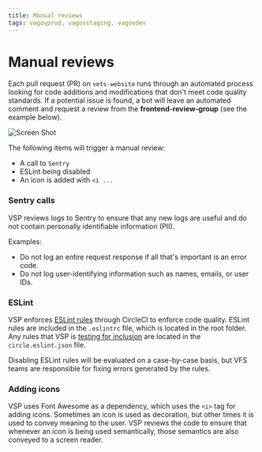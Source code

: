 ```yaml
---
title: Manual reviews
tags: vagovprod, vagovstaging, vagovdev
---
```


# Manual reviews

Each pull request (PR) on `vets-website` runs through an automated process looking for code additions and modifications that don't meet code quality standards. If a potential issue is found, a bot will leave an automated comment and request a review from the **frontend-review-group** (see the example below).

   ![Screen Shot](https://images.zenhubusercontent.com/5e387fa505ac7e30c820a2da/a09c4c8c-ae32-4142-8fa5-0fc81b6a1892)

The following items will trigger a manual review:

- A call to `Sentry`
- ESLint being disabled
- An icon is added with `<i ...`

### Sentry calls

VSP reviews logs to Sentry to ensure that any new logs are useful and do not contain personally identifiable information (PII).

Examples:
- Do not log an entire request response if all that's important is an error code.
- Do not log user-identifying information such as names, emails, or user IDs.

### ESLint

VSP enforces [ESLint rules](https://github.com/department-of-veterans-affairs/va.gov-team/tree/master/platform/engineering/frontend/eslint) through CircleCI to enforce code quality. ESLint rules are included in the `.eslintrc` file, which is located in the root folder. Any rules that VSP is [testing for inclusion](https://github.com/department-of-veterans-affairs/va.gov-team/blob/master/platform/engineering/frontend/eslint/adding-new-rules.md) are located in the `circle.eslint.json` file.

Disabling ESLint rules will be evaluated on a case-by-case basis, but VFS teams are responsible for fixing errors generated by the rules. 

### Adding icons

VSP uses Font Awesome as a dependency, which uses the `<i>` tag for adding icons. Sometimes an icon is used as decoration, but other times it is used to convey meaning to the user. VSP reviews the code to ensure that whenever an icon is being used semantically, those semantics are also conveyed to a screen reader.
